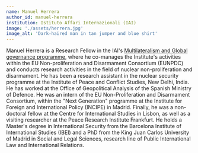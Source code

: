 ```yaml
---
name: Manuel Herrera
author_id: manuel-herrera
institution: Istituto Affari Internazionali (IAI)
image: './assets/herrera.jpg'
image_alt: 'Dark-haired man in tan jumper and blue shirt'
---
```


Manuel Herrera is a Research Fellow in the IAI's [Multilateralism and Global governance programme](https://www.iai.it/en/tema/11), where he co-manages the Institute's activities within the EU Non-proliferation and Disarmament Consortium (EUNPDC) and conducts research activities in the field of nuclear non-proliferation and disarmament. He has been a research assistant in the nuclear security programme at the Institute of Peace and Conflict Studies, New Delhi, India. He has worked at the Office of Geopolitical Analysis of the Spanish Ministry of Defence. He was an intern of the EU Non-Proliferation and Disarmament Consortium, within the "Next Generation" programme at the Institute for Foreign and International Policy (INCIPE) in Madrid. Finally, he was a non-doctoral fellow at the Centre for International Studies in Lisbon, as well as a visiting researcher at the Peace Research Institute Frankfurt. He holds a Master's degree in International Security from the Barcelona Institute of International Studies (IBEI) and a PhD from the King Juan Carlos University of Madrid in Social and Legal Sciences, research line of Public International Law and International Relations.
